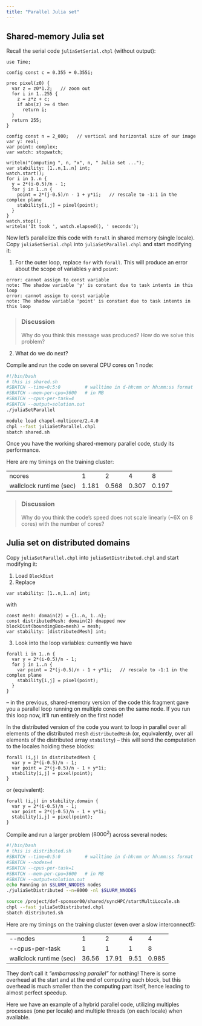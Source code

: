 ```yaml
---
title: "Parallel Julia set"
---
```


## Shared-memory Julia set

Recall the serial code `juliaSetSerial.chpl` (without output):

```chpl
use Time;

config const c = 0.355 + 0.355i;

proc pixel(z0) {
  var z = z0*1.2;   // zoom out
  for i in 1..255 {
    z = z*z + c;
    if abs(z) >= 4 then
      return i;
  }
  return 255;
}

config const n = 2_000;   // vertical and horizontal size of our image
var y: real;
var point: complex;
var watch: stopwatch;

writeln("Computing ", n, "x", n, " Julia set ...");
var stability: [1..n,1..n] int;
watch.start();
for i in 1..n {
  y = 2*(i-0.5)/n - 1;
  for j in 1..n {
    point = 2*(j-0.5)/n - 1 + y*1i;   // rescale to -1:1 in the complex plane
    stability[i,j] = pixel(point);
  }
}
watch.stop();
writeln('It took ', watch.elapsed(), ' seconds');
```

Now let's parallelize this code with `forall` in shared memory (single locale). Copy `juliaSetSerial.chpl`
into `juliaSetParallel.chpl` and start modifying it:

1. For the outer loop, replace `for` with `forall`. This will produce an error about the scope of variables
   `y` and `point`:

```output
error: cannot assign to const variable
note: The shadow variable 'y' is constant due to task intents in this loop
error: cannot assign to const variable
note: The shadow variable 'point' is constant due to task intents in this loop
```

> ### Discussion
> Why do you think this message was produced? How do we solve this problem?

2. What do we do next?

Compile and run the code on several CPU cores on 1 node:

```sh
#!/bin/bash
# this is shared.sh
#SBATCH --time=0:5:0         # walltime in d-hh:mm or hh:mm:ss format
#SBATCH --mem-per-cpu=3600   # in MB
#SBATCH --cpus-per-task=4
#SBATCH --output=solution.out
./juliaSetParallel
```
```sh
module load chapel-multicore/2.4.0
chpl --fast juliaSetParallel.chpl
sbatch shared.sh
```

Once you have the working shared-memory parallel code, study its performance.

Here are my timings on the training cluster:

|   |   |   |   |   |
|---|---|---|---|---|
| ncores | 1 | 2 | 4 | 8 |
| wallclock runtime (sec) | 1.181 | 0.568 | 0.307 | 0.197 |

> ### Discussion
> Why do you think the code's speed does not scale linearly (~6X on 8 cores) with the number of cores?

## Julia set on distributed domains

Copy `juliaSetParallel.chpl` into `juliaSetDistributed.chpl` and start modifying it:

1. Load `BlockDist`
2. Replace
```chpl
var stability: [1..n,1..n] int;
```
with
```chpl
const mesh: domain(2) = {1..n, 1..n};
const distributedMesh: domain(2) dmapped new blockDist(boundingBox=mesh) = mesh;
var stability: [distributedMesh] int;
```
3. Look into the loop variables: currently we have

```chpl
forall i in 1..n {
  var y = 2*(i-0.5)/n - 1;
  for j in 1..n {
    var point = 2*(j-0.5)/n - 1 + y*1i;   // rescale to -1:1 in the complex plane
    stability[i,j] = pixel(point);
  }
}
```

-- in the previous, shared-memory version of the code this fragment gave you a parallel loop running on
multiple cores on the same node. If you run this loop now, it'll run entirely on the first node!

In the distributed version of the code you want to loop in parallel over all elements of the distributed mesh
`distributedMesh` (or, equivalently, over all elements of the distributed array `stability`) -- this will send
the computation to the locales holding these blocks:

```chpl
forall (i,j) in distributedMesh {
  var y = 2*(i-0.5)/n - 1;
  var point = 2*(j-0.5)/n - 1 + y*1i;
  stability[i,j] = pixel(point);
}
```

or (equivalent):

```chpl
forall (i,j) in stability.domain {
  var y = 2*(i-0.5)/n - 1;
  var point = 2*(j-0.5)/n - 1 + y*1i;
  stability[i,j] = pixel(point);
}
```

Compile and run a larger problem ($8000^2$) across several nodes:

```sh
#!/bin/bash
# this is distributed.sh
#SBATCH --time=0:5:0         # walltime in d-hh:mm or hh:mm:ss format
#SBATCH --nodes=4
#SBATCH --cpus-per-task=1
#SBATCH --mem-per-cpu=3600   # in MB
#SBATCH --output=solution.out
echo Running on $SLURM_NNODES nodes
./juliaSetDistributed --n=8000 -nl $SLURM_NNODES
```
```sh
source /project/def-sponsor00/shared/syncHPC/startMultiLocale.sh
chpl --fast juliaSetDistributed.chpl
sbatch distributed.sh
```

Here are my timings on the training cluster (even over a slow interconnect!):

|   |   |   |   |   |
|---|---|---|---|---|
| -\-nodes | 1 | 2 | 4 | 4 |
| -\-cpus-per-task | 1 | 1 | 1 | 8 |
| wallclock runtime (sec) | 36.56 | 17.91 | 9.51 | 0.985 |

They don't call it *"embarrassing parallel"* for nothing! There is some overhead at the start and at the end
of computing each block, but this overhead is much smaller than the computing part itself, hence leading to
almost perfect speedup.

::: {.callout-note}
Here we have an example of a hybrid parallel code, utilizing multiples processes (one per locale) and
multiple threads (on each locale) when available.
:::
